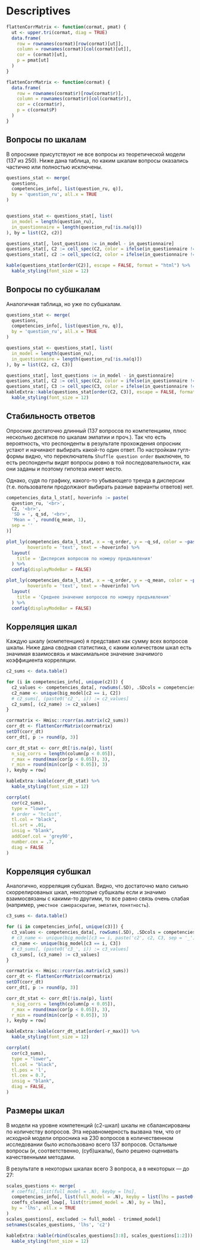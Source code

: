 # Descriptives {#descriptives}

```r
flattenCorrMatrix <- function(cormat, pmat) {
  ut <- upper.tri(cormat, diag = TRUE)
  data.frame(
    row = rownames(cormat)[row(cormat)[ut]],
    column = rownames(cormat)[col(cormat)[ut]],
    cor = (cormat)[ut],
    p = pmat[ut]
  )
}

flattenCorrMatrix <- function(cormat) {
  data.frame(
    row = rownames(cormat$r)[row(cormat$r)],
    column = rownames(cormat$r)[col(cormat$r)],
    cor = c(cormat$r),
    p = c(cormat$P)
  )
}

```


## Вопросы по шкалам

В опроснике присутствуют не все вопросы из теоретической модели (137 из 250).
Ниже дана таблица, по каким шкалам вопросы оказались частично или полностью исключены.
```r
questions_stat <- merge(
  questions,
  competencies_info[, list(question_ru, q)],
  by = 'question_ru', all.x = TRUE
)


questions_stat <- questions_stat[, list(
  in_model = length(question_ru),
  in_questionnaire = length(question_ru[!is.na(q)])
), by = list(C2, c2)]

questions_stat[, lost_questions := in_model - in_questionnaire]
questions_stat[, C2 := cell_spec(C2, color = ifelse(in_questionnaire != 0, "black", "red"))]
questions_stat[, c2 := cell_spec(c2, color = ifelse(in_questionnaire != 0, "black", "red"))]

kable(questions_stat[order(C2)], escape = FALSE, format = "html") %>%
  kable_styling(font_size = 12)
```

## Вопросы по субшкалам

Аналогичная таблица, но уже по субшкалам.

```r
questions_stat <- merge(
  questions,
  competencies_info[, list(question_ru, q)],
  by = 'question_ru', all.x = TRUE
)

questions_stat <- questions_stat[, list(
  in_model = length(question_ru),
  in_questionnaire = length(question_ru[!is.na(q)])
), by = list(C2, c2, C3)]

questions_stat[, lost_questions := in_model - in_questionnaire]
questions_stat[, C2 := cell_spec(C2, color = ifelse(in_questionnaire != 0, "black", "red"))]
questions_stat[, C3 := cell_spec(C3, color = ifelse(in_questionnaire != 0, "black", "red"))]
kableExtra::kable(questions_stat[order(C2, C3)], escape = FALSE, format = "html") %>%
  kable_styling(font_size = 12)
```



## Стабильность ответов

Опросник достаточно длинный (137 вопросов по компетенциям, плюс несколько десятков по шкалам эмпатии и проч.). Так что есть вероятность, что респонденты в результате прохождения опросник устают и начинают выбирать какой-то один ответ. По настройкам гугл-формы видно, что переключатель `Shuffle question order` выключен, то есть респонденты видят вопросы ровно в той последовательности, как они заданы и поэтому гипотеза имеет место.

Однако, судя по графику, какого-то убывающего тренда в дисперсии (т.е. пользователи продолжают выбирать разные варианты ответов) нет. 

```r
competencies_data_l_stat[, hoverinfo := paste(
  question_ru, '<br>',
  C2, '<br>',
  'SD = ', q_sd, '<br>', 
  'Mean = ', round(q_mean, 1),
  sep = ''
)]

plot_ly(competencies_data_l_stat, x = ~q_order, y = ~q_sd, color = ~paste('c2 = ', c2), type = 'bar',
        hoverinfo = 'text', text = ~hoverinfo) %>%
  layout(
    title = 'Дисперсия вопросов по номеру предъявления'
  ) %>%
  config(displayModeBar = FALSE)
```

```r
plot_ly(competencies_data_l_stat, x = ~q_order, y = ~q_mean, color = ~paste('c2 = ', c2), type = 'bar',
        hoverinfo = 'text', text = ~hoverinfo) %>%
  layout(
    title = 'Среднее значение вопросов по номеру предъявления'
  ) %>%
  config(displayModeBar = FALSE)
```

## Корреляция шкал

Каждую шкалу (компетенцию) я представил как сумму всех вопросов шкалы. Ниже дана сводная статистика, с каким количеством шкал есть значимая взаимосвязь и максимальное значение значимого коэффициента корреляции.

```r
c2_sums <- data.table()

for (i in competencies_info[, unique(c2)]) {
  c2_values <- competencies_data[, rowSums(.SD), .SDcols = competencies_info[c2 == i, q]]
  c2_name <- unique(big_model[c2 == i, C2])
  # c2_sums[, (paste0('c2_', i)) := c2_values]
  c2_sums[, (c2_name) := c2_values]
}

corrmatrix <- Hmisc::rcorr(as.matrix(c2_sums))
corr_dt <- flattenCorrMatrix(corrmatrix)
setDT(corr_dt)
corr_dt[, p := round(p, 3)]

corr_dt_stat <- corr_dt[!is.na(p), list(
  n_sig_corrs = length(column[p < 0.05]),
  r_max = round(max(cor[p < 0.05]), 3),
  r_min = round(min(cor[p < 0.05]), 3)  
), keyby = row]

kableExtra::kable(corr_dt_stat) %>%
  kable_styling(font_size = 12)
```

```r
corrplot(
  cor(c2_sums),
  type = "lower",
  # order = "hclust",
  tl.col = "black",
  tl.srt = .01,
  insig = "blank",
  addCoef.col = 'grey90',
  number.cex = .7,
  diag = FALSE
)
```




## Корреляция субшкал

Аналогично, корреляция субшкал. Видно, что достаточно мало сильно скоррелированых шкал, некоторые субшкалы если и значимо взаимосвязаны с какими-то другими, то все равно связь очень слабая (например, `уместное самораскрытие`, `эмпатия`, `понятность`).

```r
c3_sums <- data.table()

for (i in competencies_info[, unique(c3)]) {
  c3_values <- competencies_data[, rowSums(.SD), .SDcols = competencies_info[c3 == i, q]]
  # c3_name <- unique(big_model[c3 == i, paste('c2', c2, C3, sep = '_')])
  c3_name <- unique(big_model[c3 == i, C3])
  # c3_sums[, (paste0('c3_', i)) := c3_values]
  c3_sums[, (c3_name) := c3_values]
}

corrmatrix <- Hmisc::rcorr(as.matrix(c3_sums))
corr_dt <- flattenCorrMatrix(corrmatrix)
setDT(corr_dt)
corr_dt[, p := round(p, 3)]

corr_dt_stat <- corr_dt[!is.na(p), list(
  n_sig_corrs = length(column[p < 0.05]),
  r_max = round(max(cor[p < 0.05]), 3),
  r_min = round(min(cor[p < 0.05]), 3)  
), keyby = row]

kableExtra::kable(corr_dt_stat[order(-r_max)]) %>%
  kable_styling(font_size = 12)
```

```r
corrplot(
  cor(c3_sums),
  type = "lower",
  tl.col = "black",
  tl.pos = 'l',
  tl.cex = 0.7,
  insig = "blank",
  diag = FALSE,
)
```


## Размеры шкал

В модели на уровне компетенций (с2-шкал) шкалы не сбалансированы по количеству вопросов. Эта неравномерность вызвана тем, что от исходной модели опросника на 230 вопросов в количественном исследовании было использовано всего 137 вопросов. Остальные вопросы (и, соответственно, (суб)шкалы), было решено оценивать качественными методами.

В результате в некоторых шкалах всего 3 вопроса, а в некоторых --- до 27:

```r
scales_questions <- merge(
  # coeffs[, list(full_model = .N), keyby = lhs],
  competencies_info[, list(full_model = .N), keyby = list(lhs = paste0('c', c2), C1, C2)],
  coeffs_cleaned_lowp[, list(trimmed_model = .N), by = lhs],
  by = 'lhs', all.x = TRUE
)
scales_questions[, excluded := full_model - trimmed_model]
setnames(scales_questions, 'lhs', 'c2')

kableExtra::kable(rbind(scales_questions[3:8], scales_questions[1:2])) %>%
  kable_styling(font_size = 12)
```


